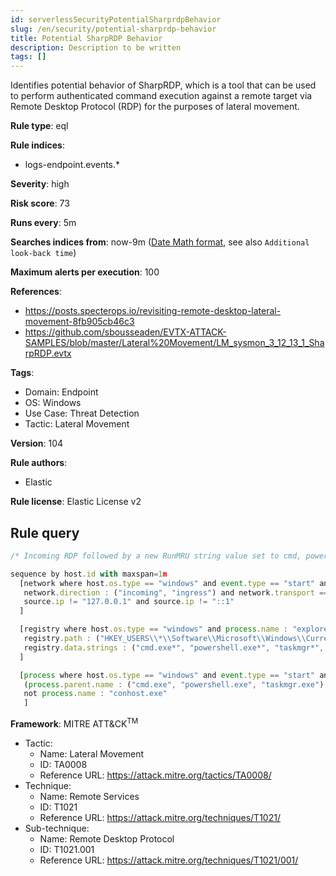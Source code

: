 ```yaml
---
id: serverlessSecurityPotentialSharprdpBehavior
slug: /en/security/potential-sharprdp-behavior
title: Potential SharpRDP Behavior
description: Description to be written
tags: []
---
```


<div id="potential-sharprdp-behavior"></div>

Identifies potential behavior of SharpRDP, which is a tool that can be used to perform authenticated command execution against a remote target via Remote Desktop Protocol (RDP) for the purposes of lateral movement.

**Rule type**: eql

**Rule indices**: 

* logs-endpoint.events.*

**Severity**: high

**Risk score**: 73

**Runs every**: 5m

**Searches indices from**: now-9m ([Date Math format](((ref))/common-options.html#date-math), see also <DocLink id="serverlessSecurityRulesUiCreate" section="set-the-rules-schedule">`Additional look-back time`</DocLink>)

**Maximum alerts per execution**: 100

**References**: 

* https://posts.specterops.io/revisiting-remote-desktop-lateral-movement-8fb905cb46c3
* https://github.com/sbousseaden/EVTX-ATTACK-SAMPLES/blob/master/Lateral%20Movement/LM_sysmon_3_12_13_1_SharpRDP.evtx

**Tags**: 

* Domain: Endpoint
* OS: Windows
* Use Case: Threat Detection
* Tactic: Lateral Movement

**Version**: 104

**Rule authors**: 

* Elastic

**Rule license**: Elastic License v2

## Rule query

```js
/* Incoming RDP followed by a new RunMRU string value set to cmd, powershell, taskmgr or tsclient, followed by process execution within 1m */

sequence by host.id with maxspan=1m
  [network where host.os.type == "windows" and event.type == "start" and process.name : "svchost.exe" and destination.port == 3389 and
   network.direction : ("incoming", "ingress") and network.transport == "tcp" and
   source.ip != "127.0.0.1" and source.ip != "::1"
  ]

  [registry where host.os.type == "windows" and process.name : "explorer.exe" and
   registry.path : ("HKEY_USERS\\*\\Software\\Microsoft\\Windows\\CurrentVersion\\Explorer\\RunMRU\\*") and
   registry.data.strings : ("cmd.exe*", "powershell.exe*", "taskmgr*", "\\\\tsclient\\*.exe\\*")
  ]

  [process where host.os.type == "windows" and event.type == "start" and
   (process.parent.name : ("cmd.exe", "powershell.exe", "taskmgr.exe") or process.args : ("\\\\tsclient\\*.exe")) and
   not process.name : "conhost.exe"
   ]

```

**Framework**: MITRE ATT&CK<sup>TM</sup>

* Tactic:
    * Name: Lateral Movement
    * ID: TA0008
    * Reference URL: https://attack.mitre.org/tactics/TA0008/
* Technique:
    * Name: Remote Services
    * ID: T1021
    * Reference URL: https://attack.mitre.org/techniques/T1021/
* Sub-technique:
    * Name: Remote Desktop Protocol
    * ID: T1021.001
    * Reference URL: https://attack.mitre.org/techniques/T1021/001/

